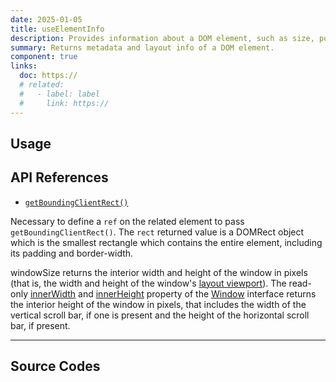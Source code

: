 ```yaml
---
date: 2025-01-05
title: useElementInfo
description: Provides information about a DOM element, such as size, position, or bounding box.
summary: Returns metadata and layout info of a DOM element.
component: true
links:
  doc: https://
  # related:
  #   - label: label
  #     link: https://
---
```


## Usage

<UseElementInfoDemosUsage />

## API References

- [`getBoundingClientRect()`](https://developer.mozilla.org/en-US/docs/Web/API/Element/getBoundingClientRect)

Necessary to define a `ref` on the related element to pass `getBoundingClientRect()`.
The `rect` returned value is a DOMRect object which is the smallest rectangle which contains the entire element, including its padding and border-width.

windowSize returns the interior width and height of the window in pixels (that is, the width and height of the window's [layout viewport](https://developer.mozilla.org/en-US/docs/Glossary/Layout_viewport)).
The read-only [innerWidth](https://developer.mozilla.org/en-US/docs/Web/API/Window/innerWidth) and [innerHeight](https://developer.mozilla.org/en-US/docs/Web/API/Window/innerHeight) property of the [Window](https://developer.mozilla.org/en-US/docs/Web/API/Window) interface returns the interior height of the window in pixels, that includes the width of the vertical scroll bar, if one is present and the height of the horizontal scroll bar, if present.

---

## Source Codes

<SourceCodes name="use-element-info" />
